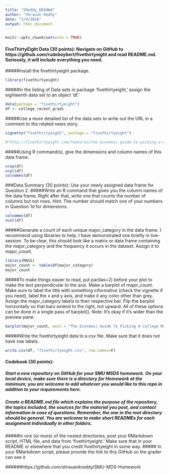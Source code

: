 ```yaml
---
title: "SReddy_DDSHW4"
author: "Shravan Reddy"
date: "2/4/2018"
output: html_document
---
```


```r
knitr::opts_chunk$set(echo = TRUE)
```

#### FiveThirtyEight Data (30 points): Navigate on GitHub to https://github.com/rudeboybert/fivethirtyeight and read README.md. Seriously, it will include everything you need. 
#####Install the fivethirtyeight package.

```r
library(fivethirtyeight)
```

#####In the listing of Data sets in package 'fivethirtyeight,' assign the eighteenth data set to an object 'df.'

```r
data(package = "fivethirtyeight")
df <- college_recent_grads
```

#####Use a more detailed list of the data sets to write out the URL in a comment to the related news story.

```r
vignette("fivethirtyeight", package = "fivethirtyeight")

#"http://fivethirtyeight.com/features/the-economic-guide-to-picking-a-college-major/""
```


#####Using R command(s), give the dimensions and column names of this data frame.

```r
nrow(df)
ncol(df)
colnames(df)
```

###Data Summary (30 points): Use your newly assigned data frame for Question 2. 
#####Write an R command that gives you the column names of the data frame.  Right after that, write one that counts the number of columns but not rows.  Hint: The number should match one of your numbers in Question 1d for dimensions.

```r
colnames(df)
ncol(df)
```

#####Generate a count of each unique major_category in the data frame.  I recommend using libraries to help.  I have demonstrated one briefly in live-session.  To be clear, this should look like a matrix or data frame containing the major_category and the frequency it occurs in the dataset.  Assign it to major_count.

```r
library(MASS)
major_count <- table(df$major_category)
major_count
```

#####To make things easier to read, put par(las=2) before your plot to make the text perpendicular to the axis.  Make a barplot of major_count.  Make sure to label the title with something informative (check the vignette if you need), label the x and y axis, and make it any color other than grey.  Assign the major_category labels to their respective bar.  Flip the barplot horizontally so that bars extend to the right, not upward.  All of these options can be done in a single pass of barplot(). Note: It's okay if it's wider than the preview pane.

```r
barplot(major_count, main = "The Economic Guide To Picking A College Major", xlab = "Majors", ylab = "Counts", col = "blue",las=2, horiz=TRUE)
```

#####Write the fivethirtyeight data to a csv file.  Make sure that it does not have row labels.

```r
write.csv(df, "fivethirtyeight.csv", row.names=F)
```
####	Codebook (30 points): 
#####	Start a new repository on GitHub for your SMU MSDS homework.  On your local device, make sure there is a directory for Homework at the minimum; you are welcome to add whatever you would like to this repo in addition to your requirements here.
#####	Create a README.md file which explains the purpose of the repository, the topics included, the sources for the material you post, and contact information in case of questions. Remember, the one in the root directory should be general.  You are welcome to make short READMEs for each assignment individually in other folders.
#####In one (or more) of the nested directories, post your RMarkdown script, HTML file, and data from 'fivethirtyeight.'  Make sure that in your README or elsewhere that you credit fivethirtyeight in some way.
#####	In your RMarkdown script, please provide the link to this GitHub so the grader can see it.

######https://github.com/shravankreddy/SMU-MDS-Homework
